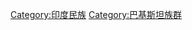 {{Commons category|Rajput}}
{{Catmore}}

{{DEFAULTSORT:Rajput}}
[[Category:印度民族|Category:印度民族]]
[[Category:巴基斯坦族群|Category:巴基斯坦族群]]